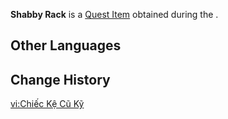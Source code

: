 {{Item Infobox
|id           = 120015
|image        = Item Parcel.png
|type         = Quest Items
|quality      = 
|description  = An incredibly shabby rack. It is unclear what it is used for...
|source1      = Obtained during ''[[Project Baby]]''
}}
'''Shabby Rack''' is a [[Quest Item]] obtained during the {{Quest|Project Baby}}.
<!--
==Location==
<gallery>

</gallery>
-->
==Other Languages==
{{Other Languages
|default_hidden = 1
|en      = Shabby Rack
|zhs     = 破旧的架子
|zhs_rm  = Pòjiù de Jiàzi
|zht     = 破舊的架子
|zht_rm  = Pòjiù de Jiàzi
|ja      = 古びたラック
|ja_rm   = Furubita Rakku
|ko      = 낡은 선반
|es      = Estante deteriorado
|fr      = Étagère miteuse
|ru      = Старый стеллаж
|th      = ชั้นวางทรุดโทรม
|th_rm   = 
|vi      = Chiếc Kệ Cũ Kỹ
|de      = Schäbiges altes Gerüst
|id      = Rak Rusak
|pt      = Prateleira Danificada
|tr      = Dökük Raf
|it      = Scaffale logoro
}}

==Change History==
{{Change History|3.0}}

[[vi:Chiếc Kệ Cũ Kỹ]]